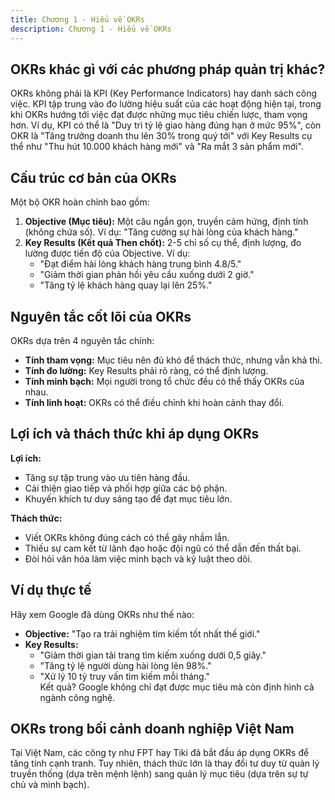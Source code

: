 ```yaml
---
title: Chương 1 - Hiểu về OKRs
description: Chương 1 - Hiểu về OKRs
---
```


## OKRs khác gì với các phương pháp quản trị khác?
OKRs không phải là KPI (Key Performance Indicators) hay danh sách công việc. KPI tập trung vào đo lường hiệu suất của các hoạt động hiện tại, trong khi OKRs hướng tới việc đạt được những mục tiêu chiến lược, tham vọng hơn. Ví dụ, KPI có thể là "Duy trì tỷ lệ giao hàng đúng hạn ở mức 95%", còn OKR là "Tăng trưởng doanh thu lên 30% trong quý tới" với Key Results cụ thể như "Thu hút 10.000 khách hàng mới" và "Ra mắt 3 sản phẩm mới".

## Cấu trúc cơ bản của OKRs
Một bộ OKR hoàn chỉnh bao gồm:  
1. **Objective (Mục tiêu):** Một câu ngắn gọn, truyền cảm hứng, định tính (không chứa số). Ví dụ: "Tăng cường sự hài lòng của khách hàng."  
2. **Key Results (Kết quả Then chốt):** 2-5 chỉ số cụ thể, định lượng, đo lường được tiến độ của Objective. Ví dụ:  
   - "Đạt điểm hài lòng khách hàng trung bình 4.8/5."  
   - "Giảm thời gian phản hồi yêu cầu xuống dưới 2 giờ."  
   - "Tăng tỷ lệ khách hàng quay lại lên 25%."  

## Nguyên tắc cốt lõi của OKRs
OKRs dựa trên 4 nguyên tắc chính:  
- **Tính tham vọng:** Mục tiêu nên đủ khó để thách thức, nhưng vẫn khả thi.  
- **Tính đo lường:** Key Results phải rõ ràng, có thể định lượng.  
- **Tính minh bạch:** Mọi người trong tổ chức đều có thể thấy OKRs của nhau.  
- **Tính linh hoạt:** OKRs có thể điều chỉnh khi hoàn cảnh thay đổi.

## Lợi ích và thách thức khi áp dụng OKRs
**Lợi ích:**  
- Tăng sự tập trung vào ưu tiên hàng đầu.  
- Cải thiện giao tiếp và phối hợp giữa các bộ phận.  
- Khuyến khích tư duy sáng tạo để đạt mục tiêu lớn.  

**Thách thức:**  
- Viết OKRs không đúng cách có thể gây nhầm lẫn.  
- Thiếu sự cam kết từ lãnh đạo hoặc đội ngũ có thể dẫn đến thất bại.  
- Đòi hỏi văn hóa làm việc minh bạch và kỷ luật theo dõi.

## Ví dụ thực tế
Hãy xem Google đã dùng OKRs như thế nào:  
- **Objective:** "Tạo ra trải nghiệm tìm kiếm tốt nhất thế giới."  
- **Key Results:**  
  - "Giảm thời gian tải trang tìm kiếm xuống dưới 0,5 giây."  
  - "Tăng tỷ lệ người dùng hài lòng lên 98%."  
  - "Xử lý 10 tỷ truy vấn tìm kiếm mỗi tháng."  
Kết quả? Google không chỉ đạt được mục tiêu mà còn định hình cả ngành công nghệ.

## OKRs trong bối cảnh doanh nghiệp Việt Nam
Tại Việt Nam, các công ty như FPT hay Tiki đã bắt đầu áp dụng OKRs để tăng tính cạnh tranh. Tuy nhiên, thách thức lớn là thay đổi tư duy từ quản lý truyền thống (dựa trên mệnh lệnh) sang quản lý mục tiêu (dựa trên sự tự chủ và minh bạch).

